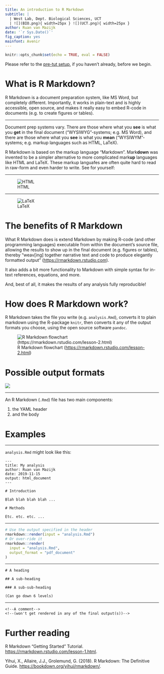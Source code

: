 ```yaml
---
title: An introduction to R Markdown
subtitle: |
  | West Lab, Dept. Biological Sciences, UCT
  | ![](BIO.png){ width=25px } ![](UCT.png){ width=25px }
author: Ruan van Mazijk
date: '`r Sys.Date()`'
fig_caption: yes
mainfont: Avenir
---
```


```r
knitr::opts_chunk$set(echo = TRUE, eval = FALSE)
```

Please refer to the [pre-tut setup](pre-tut-setup.html), if you haven't already, before we begin.

# What is R Markdown?

R Markdown is a document preparation system, like MS Word, but completely different. Importantly, it works in plain-text and is highly accessible, open source, and makes it really easy to embed R-code in documents (e.g. to create figures or tables).

***

Document prep systems vary. There are those where what you **see** is what you **get** in the final document ("WYSIWYG"-systems; e.g. MS Word), and there are those where what you **see** is what you **mean** ("WYSIWYM"-systems; e.g. markup languages such as HTML, LaTeX).

R Markdown is based on the markup language "Markdown". Mark**down** was invented to be a simpler alternative to more complicated mark**up** languages like HTML and LaTeX. These markup languafes are often quite hard to read in raw-form and even harder to write. See for yourself:

***

![HTML](HTML.png)

***

![LaTeX](LaTeX.png)

# The benefits of R Markdown

What R Markdown does is extend Markdown by making R-code (and other programming languages) executable from within the document's source file, allowing the results to show up in the final document (e.g. figures or tables), thereby "weav[ing] together narrative text and code to produce elegantly formatted output" (<https://rmarkdown.rstudio.com>).

It also adds a bit more functionality to Markdown with simple syntax for in-text references, equations, and more.

And, best of all, it makes the results of any analysis fully reproducible!

# How does R Markdown work?

R Markdown takes the file you write (e.g. `analysis.Rmd`), converts it to plain markdown using the R-package `knitr`, then converts it any of the output formats you choose, using the open source software `pandoc`.

![R Markdown flowchart (<https://rmarkdown.rstudio.com/lesson-2.html>)](rmarkdownflow.png)

# Possible output formats

![](possible-output-formats.png)

***

An R Markdown (`.Rmd`) file has two main components:

1. the YAML header
2. and the body

# Examples

***

`analysis.Rmd` might look like this:

```
---
title: My analysis
author: Ruan van Mazijk
date: 2019-11-15
output: html_document
---

# Introduction

Blah blah blah blah ...

# Methods

Etc. etc. etc. ...
```

***

```r
# Use the output specified in the header
rmarkdown::render(input = "analysis.Rmd")
# Or over-ride it
rmarkdown::render(
  input = "analysis.Rmd",
  output_format = "pdf_document"
)
```

***

```
# A heading

## A sub-heading

### A sub-sub-heading

(Can go down 6 levels)
```

***

```
<!--A comment-->
<!--(won't get rendered in any of the final output(s))-->
```

# Further reading

R Markdown "Getting Started" Tutorial. <https://rmarkdown.rstudio.com/lesson-1.html>.

Yihui, X., Allaire, J.J., Grolemund, G. (2018). R Markdown: The Definitive Guide. <https://bookdown.org/yihui/rmarkdown/>.
